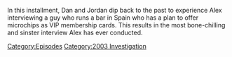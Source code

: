 {{DEFAULTSORT:
    #_EPISODE_0903:April 7, 2004
}}{{Episode
    | title           = April 7, 2004
    | caption         = Listen to this episode on [https://knowledgefight.libsyn.com/903-april-7-2004 Libsyn], Read the [[Transcript/903: April 7, 2004|Unofficial Transcript]], View discussion on [https://reddit.com/1b09uw3 Reddit]
    | episodeNumber   = 903
    | length          = 02:09:31
    | airDate         = February 26, 2024
    | coverageDate    = April 7, 2004
    | episodeType     = [[:Category:2003 Investigation|2003 Investigation]]
    | appearance      = [[Michael Savage]]
    | previousEpisode = [[902: February 21, 2024]]
    | nextEpisode     = [[904: February 23, 2024]]
}}

{{Stub}}

In this installment, Dan and Jordan dip back to the past to experience Alex interviewing a guy who runs a bar in Spain who has a plan to offer microchips as VIP membership cards.  This results in the most bone-chilling and sinster interview Alex has ever conducted.

[[Category:Episodes]]
[[Category:2003 Investigation]]
